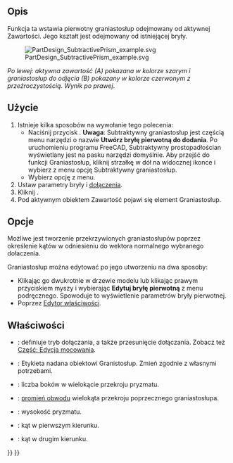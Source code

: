 <languages/>

{{Docnav/pl
|[[PartDesign_SubtractiveTorus/pl|Subtraktywny torus]]
|[[PartDesign_SubtractiveWedge/pl|Subtraktywny klin]]
|[[PartDesign_Workbench/pl|środowisko pracy Projekt Części]]
|IconL=PartDesign_SubtractiveTorus.svg
|IconR=PartDesign_SubtractiveWedge.svg
|IconC=Workbench_PartDesign.svg
}}

{{GuiCommand/pl
|Name=PartDesign SubtractivePrism
|Name/pl=Projekt Części: Subtraktywny graniastosłup
|MenuLocation=Projekt Części → Utwórz cechę przez odjęcie → Subtraktywny graniastosłup
|Workbenches=[[PartDesign_Workbench/pl|Projekt Części]]
|Version=0.17
|SeeAlso=[[PartDesign_CompPrimitiveSubtractive/pl|Komponent bryła pierwotna do odjęcia]], [[PartDesign_AdditivePrism/pl|Addytywny graniastosłup]]
}}

<span id="Description"></span>
==Opis==

Funkcja ta wstawia pierwotny graniastosłup odejmowany od aktywnej Zawartości. Jego kształt jest odejmowany od istniejącej bryły.

[[File:PartDesign_SubtractivePrism_example.svg|none]]

''Po lewej: aktywna zawartość (A) pokazana w kolorze szarym i graniastosłup do odjęcia (B) pokazany w kolorze czerwonym z przeźroczystością. Wynik po prawej''.

<span id="Usage"></span>
==Użycie==

# Istnieje kilka sposobów na wywołanie tego polecenia:
#* Naciśnij przycisk {{Button|[[Image:PartDesign_SubtractivePrism.svg|16px]] [[PartDesign_SubtractivePrism/pl|Subtraktywny graniastosłup]]}}. '''Uwaga''': Subtraktywny graniastosłup jest częścią menu narzędzi o nazwie '''Utwórz bryłę pierwotną do dodania'''. Po uruchomieniu programu FreeCAD, Subtraktywny prostopadłościan wyświetlany jest na pasku narzędzi domyślnie. Aby przejść do funkcji Graniastosłup, kliknij strzałkę w dół na widocznej ikonce i wybierz z menu opcję Subtraktywny graniastosłup.
#* Wybierz opcję {{MenuCommand|Projekt Części → Utwórz bryłę pierwotną do odjęcia → [[Image:PartDesign_SubtractivePrism.svg|16px]] Subtraktywny graniastosłup}} z menu.
# Ustaw parametry bryły i [[Part_EditAttachment/pl|dołączenia]].
# Kliknij {{Button|OK}}.
# Pod aktywnym obiektem Zawartość pojawi się element Graniastosłup.

<span id="Options"></span>
==Opcje==

Możliwe jest tworzenie przekrzywionych graniastosłupów poprzez określenie kątów w odniesieniu do wektora normalnego wybranego dołaczenia.

Graniastosłup można edytować po jego utworzeniu na dwa sposoby:
* Klikając go dwukrotnie w drzewie modelu lub klikając prawym przyciskiem myszy i wybierając '''Edytuj bryłę pierwotną''' z menu podręcznego. Spowoduje to wyświetlenie parametrów bryły pierwotnej.
* Poprzez [[Property_editor/pl|Edytor właściwości]].

<span id="Properties"></span>
==Właściwości==

* {{PropertyData|Dołączenie}}: definiuje tryb dołączania, a także przesunięcie dołączania. Zobacz też [[Part_EditAttachment/pl|Część: Edycja mocowania]].
* {{PropertyData|Etykieta}}: Etykieta nadana obiektowi Granistosłup. Zmień zgodnie z własnymi potrzebami.
* {{PropertyData|Wielokąt}}: liczba boków w wielokącie przekroju pryzmatu.
* {{PropertyData|Obwód}}: [https://en.wikipedia.org/wiki/Circumscribed_circle promień obwodu] wielokąta przekroju poprzecznego graniastosłupa.
* {{PropertyData|Wysokość}}: wysokość pryzmatu.
* {{PropertyData|Pierwszy kąt}}: kąt w pierwszym kierunku.
* {{PropertyData|Drugi kąt}}: kąt w drugim kierunku.


{{Docnav/pl
|[[PartDesign_SubtractiveTorus/pl|Subtraktywny torus]]
|[[PartDesign_SubtractiveWedge/pl|Subtraktywny klin]]
|[[PartDesign_Workbench/pl|środowisko pracy Projekt Części]]
|IconL=PartDesign_SubtractiveTorus.svg
|IconR=PartDesign_SubtractiveWedge.svg
|IconC=Workbench_PartDesign.svg
}}

{{PartDesign_Tools_navi{{#translation:}}}}
{{Userdocnavi{{#translation:}}}}